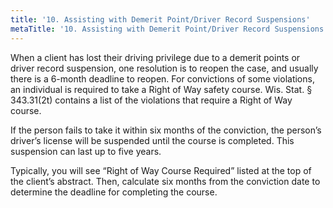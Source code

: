 ```yaml
---
title: '10.	Assisting with Demerit Point/Driver Record Suspensions'
metaTitle: '10. Assisting with Demerit Point/Driver Record Suspensions'
---
```


When a client has lost their driving privilege due to a demerit points or driver record suspension, one resolution is to reopen the case, and usually there is a 6-month deadline to reopen. For convictions of some violations, an individual is required to take a Right of Way safety course. Wis. Stat. § 343.31(2t) contains a list of the violations that require a Right of Way course.

If the person fails to take it within six months of the conviction, the person’s driver’s license will be suspended until the course is completed. This suspension can last up to five years.

Typically, you will see “Right of Way Course Required” listed at the top of the client’s abstract. Then, calculate six months from the conviction date to determine the deadline for completing the course.
